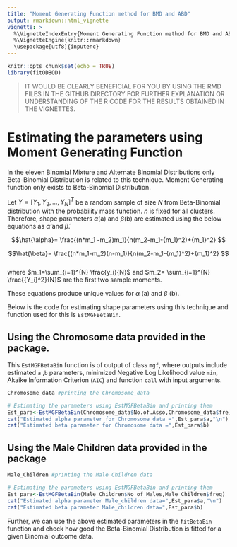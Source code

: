 ```yaml
---
title: "Moment Generating Function method for BMD and ABD"
output: rmarkdown::html_vignette
vignette: >
  %\VignetteIndexEntry{Moment Generating Function method for BMD and ABD}
  %\VignetteEngine{knitr::rmarkdown}
  \usepackage[utf8]{inputenc}
---
```


```r
knitr::opts_chunk$set(echo = TRUE)
library(fitODBOD)
```

>IT WOULD BE CLEARLY BENEFICIAL FOR YOU BY USING THE RMD FILES IN THE GITHUB DIRECTORY FOR FURTHER EXPLANATION
OR UNDERSTANDING OF THE R CODE FOR THE RESULTS OBTAINED IN THE VIGNETTES. 

# Estimating the parameters using Moment Generating Function 

In the eleven Binomial Mixture and Alternate Binomial Distributions only Beta-Binomial Distribution 
is related to this technique. Moment Generating function only exists to Beta-Binomial Distribution.

Let $Y=[Y_1,Y_2,...,Y_N]^T$ be a random sample of size $N$ from Beta-Binomial distribution with the 
probability mass function. $n$ is fixed for all clusters. Therefore, shape parameters $\alpha$(a) and $\beta$(b) are estimated using the below equations as $\hat{\alpha}$ and $\hat{\beta}$.


$$\hat{\alpha}= \frac{(n*m_1 -m_2)m_1}{n(m_2-m_1-{m_1}^2)+{m_1}^2} $$

$$\hat{\beta}= \frac{(n*m_1-m_2)(n-m_1)}{n(m_2-m_1-{m_1}^2)+{m_1}^2} $$  
where  $m_1=\sum_{i=1}^{N} \frac{y_i}{N}$ and $m_2= \sum_{i=1}^{N} \frac{{Y_i}^2}{N}$ are the first two
sample moments. 

These equations produce unique values for $\alpha$ (a) and $\beta$ (b). 

Below is the code for estimating shape parameters using this technique and function used for this is 
`EstMGFBetaBin`. 

## Using the Chromosome data provided in the package.

This `EstMGFBetaBin` function is of output of class `mgf`, where outputs include estimated `a` ,`b` parameters,
minimized Negative Log Likelihood value `min`, Akaike Information Criterion (`AIC`) and function `call` with
input arguments.

```r
Chromosome_data #printing the Chromosome_data

# Estimating the parameters using EstMGFBetaBin and printing them
Est_para<-EstMGFBetaBin(Chromosome_data$No.of.Asso,Chromosome_data$fre)
cat("Estimated alpha parameter for Chromosome data =",Est_para$a,"\n")
cat("Estimated beta parameter for Chromosome data =",Est_para$b)
```

## Using the Male Children data provided in the package

```r
Male_Children #printing the Male Children data

# Estimating the parameters using EstMGFBetaBin and printing them
Est_para<-EstMGFBetaBin(Male_Children$No_of_Males,Male_Children$freq)
cat("Estimated alpha parameter Male_children data=",Est_para$a,"\n")
cat("Estimated beta parameter Male_children data=",Est_para$b)

```

Further, we can use the above estimated parameters in the `fitBetaBin` function and check how good the 
Beta-Binomial Distribution is fitted for a given Binomial outcome data. 
